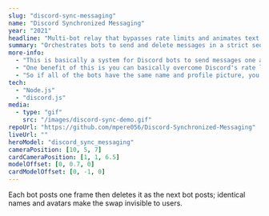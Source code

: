 ```yaml
---
slug: "discord-sync-messaging"
name: "Discord Synchronized Messaging"
year: "2021"
headline: "Multi-bot relay that bypasses rate limits and animates text at ~20 FPS"
summary: "Orchestrates bots to send and delete messages in a strict sequence, creating high-frame-rate text animations."
more-info:
  - "This is basically a system for Discord bots to send messages one after eachother in an organized sequence."
  - "One benefit of this is you can basically overcome Discord's rate limit, by sending messages through many different bots instead of all on one account."
  - "So if all of the bots have the same name and profile picture, you can achieve an illusion of playing a video in the chat that's constructed out of text - you can achieve 20 FPS using this script if you had 20 bots, which is pretty cool."
tech:
  - "Node.js"
  - "discord.js"
media:
  - type: "gif"
    src: "/images/discord-sync-demo.gif"
repoUrl: "https://github.com/mpere056/Discord-Synchronized-Messaging"
liveUrl: ""
heroModel: "discord_sync_messaging"
cameraPosition: [10, 5, 7]
cardCameraPosition: [1, 1, 6.5]
modelOffset: [0, 0.7, 0]
cardModelOffset: [0, -1, 0]
---
```

Each bot posts one frame then deletes it as the next bot posts; identical names and avatars make the swap invisible to users.
